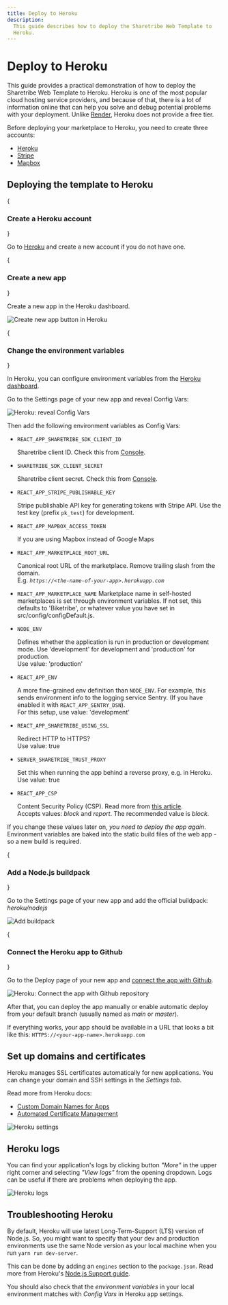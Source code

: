 ```yaml
---
title: Deploy to Heroku
description:
  This guide describes how to deploy the Sharetribe Web Template to
  Heroku.
---
```



# Deploy to Heroku

This guide provides a practical demonstration of how to deploy the
Sharetribe Web Template to Heroku. Heroku is one of the most popular
cloud hosting service providers, and because of that, there is a lot of
information online that can help you solve and debug potential problems
with your deployment. Unlike [Render](https://www.render.com), Heroku
does not provide a free tier.

Before deploying your marketplace to Heroku, you need to create three
accounts:

- [Heroku](https://www.heroku.com/)
- [Stripe](https://stripe.com/)
- [Mapbox](https://www.mapbox.com/)

## Deploying the template to Heroku

<Steps>

{<h3>Create a Heroku account</h3>}

Go to [Heroku](https://www.heroku.com/pricing) and create a new account
if you do not have one.

{<h3>Create a new app</h3>}

Create a new app in the Heroku dashboard.

![Create new app button in Heroku](./heroku-create-new-app.png)

{<h3>Change the environment variables</h3>}

In Heroku, you can configure environment variables from the
[Heroku dashboard](https://devcenter.heroku.com/articles/config-vars#using-the-heroku-dashboard).

Go to the Settings page of your new app and reveal Config Vars:

![Heroku: reveal Config Vars](./heroku-config-vars.png)

Then add the following environment variables as Config Vars:

- `REACT_APP_SHARETRIBE_SDK_CLIENT_ID`

  Sharetribe client ID. Check this from
  [Console](https://console.sharetribe.com/advanced/applications).

- `SHARETRIBE_SDK_CLIENT_SECRET`

  Sharetribe client secret. Check this from
  [Console](https://console.sharetribe.com/advanced/applications).

- `REACT_APP_STRIPE_PUBLISHABLE_KEY`

  Stripe publishable API key for generating tokens with Stripe API. Use
  the test key (prefix `pk_test`) for development.

- `REACT_APP_MAPBOX_ACCESS_TOKEN`

  If you are using Mapbox instead of Google Maps

- `REACT_APP_MARKETPLACE_ROOT_URL`

  Canonical root URL of the marketplace. Remove trailing slash from the
  domain.<br />E.g. _`https://<the-name-of-your-app>.herokuapp.com`_

- `REACT_APP_MARKETPLACE_NAME` Marketplace name in self-hosted
  marketplaces is set through environment variables. If not set, this
  defaults to 'Biketribe', or whatever value you have set in
  src/config/configDefault.js.

- `NODE_ENV`

  Defines whether the application is run in production or development
  mode. Use 'development' for development and 'production' for
  production.<br/> Use value: 'production'

- `REACT_APP_ENV`

  A more fine-grained env definition than `NODE_ENV`. For example, this
  sends environment info to the logging service Sentry. (If you have
  enabled it with `REACT_APP_SENTRY_DSN`).<br/> For this setup, use
  value: 'development'

- `REACT_APP_SHARETRIBE_USING_SSL`

  Redirect HTTP to HTTPS?<br/> Use value: true

- `SERVER_SHARETRIBE_TRUST_PROXY`

  Set this when running the app behind a reverse proxy, e.g. in
  Heroku.<br/> Use value: true

- `REACT_APP_CSP`

  Content Security Policy (CSP). Read more from
  [this article](/template/security/how-to-set-up-csp-for-template/).<br />
  Accepts values: _block_ and _report_. The recommended value is
  _block_.

If you change these values later on, _you need to deploy the app again_.
Environment variables are baked into the static build files of the web
app - so a new build is required.

{<h3>Add a Node.js buildpack</h3>}

Go to the Settings page of your new app and add the official buildpack:
_heroku/nodejs_

![Add buildpack](./heroku-add-buildpack.png)

{<h3>Connect the Heroku app to Github</h3>}

Go to the Deploy page of your new app and
[connect the app with Github](https://devcenter.heroku.com/articles/github-integration#enabling-github-integration).

![Heroku: Connect the app with Github repository](./heroku-connect-to-github.png)

After that, you can deploy the app manually or enable automatic deploy
from your default branch (usually named as _main_ or _master_).

If everything works, your app should be available in a URL that looks a
bit like this: `HTTPS://<your-app-name>.herokuapp.com`

</Steps>

## Set up domains and certificates

Heroku manages SSL certificates automatically for new applications. You
can change your domain and SSH settings in the _Settings tab_.

Read more from Heroku docs:

- [Custom Domain Names for Apps](https://devcenter.heroku.com/articles/custom-domains)
- [Automated Certificate Management](https://devcenter.heroku.com/articles/automated-certificate-management)

![Heroku settings](./heroku-domains.png)

## Heroku logs

You can find your application's logs by clicking button _"More"_ in the
upper right corner and selecting _"View logs"_ from the opening
dropdown. Logs can be useful if there are problems when deploying the
app.

![Heroku logs](./heroku-logs.png)

## Troubleshooting Heroku

By default, Heroku will use latest Long-Term-Support (LTS) version of
Node.js. So, you might want to specify that your dev and production
environments use the same Node version as your local machine when you
run `yarn run dev-server`.

This can be done by adding an `engines` section to the `package.json`.
Read more from Heroku's
[Node.js Support guide](https://devcenter.heroku.com/articles/nodejs-support#specifying-a-node-js-version).

You should also check that the _environment variables_ in your local
environment matches with _Config Vars_ in Heroku app settings.
